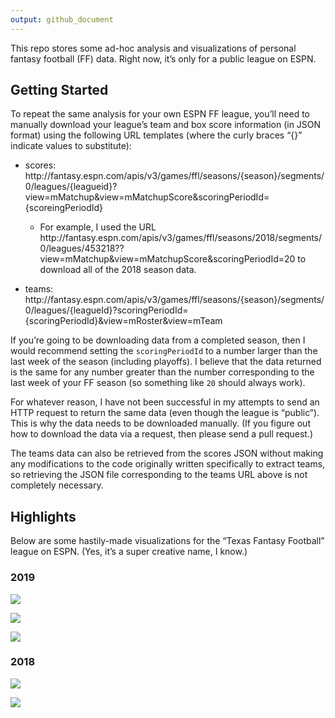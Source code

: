 ```yaml
---
output: github_document
---
```


This repo stores some ad-hoc analysis and visualizations of personal fantasy football (FF) data.
Right now, it's only for a public league on ESPN.

## Getting Started

To repeat the same analysis for your own ESPN FF league, you'll need to manually download your league's team and box score information (in JSON format) using the following URL templates (where the curly braces "{}" indicate values to substitute):

+ scores: http://fantasy.espn.com/apis/v3/games/ffl/seasons/{season}/segments/0/leagues/{leagueid}?view=mMatchup&view=mMatchupScore&scoringPeriodId={scoreingPeriodId}

  + For example, I used  the URL http://fantasy.espn.com/apis/v3/games/ffl/seasons/2018/segments/0/leagues/453218??view=mMatchup&view=mMatchupScore&scoringPeriodId=20 to download all of the 2018 season data.
  
+ teams: http://fantasy.espn.com/apis/v3/games/ffl/seasons/{season}/segments/0/leagues/{leagueId}?scoringPeriodId={scoringPeriodId}&view=mRoster&view=mTeam

If you're going to be downloading data from a completed season, then I would recommend setting the `scoringPeriodId` to a number larger than the last week of the season (including playoffs). I believe that the data returned is the same for any number greater than the number corresponding to the last week of your FF season (so something like `20` should always work).

For whatever reason, I have not been successful in my attempts to send an HTTP request to return the same data (even though the league is "public"). This is why the data needs to be downloaded manually. (If you figure out how to download the data via a request, then please send a pull request.)

The teams data can also be retrieved from the scores JSON without making any modifications to the code originally written specifically to extract teams, so retrieving the JSON file corresponding to the teams URL above is not completely necessary.

## Highlights

Below are some hastily-made visualizations for the "Texas Fantasy Football" league on ESPN. (Yes, it's a super creative name, I know.)

### 2019

![](output/2019-05/viz_bump.png)


![](output/2019-05/viz_tornado.png)

![](output/2019-05/viz_scores_cusum_both_2.png)




### 2018

![](output/2018-20/viz_scores_cusum_pf.png)

![](output/2018-20/viz_scores_cusum_both_2.png)


